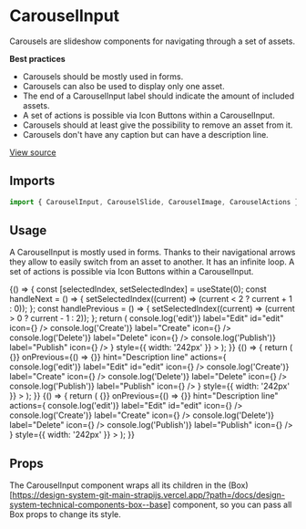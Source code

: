 <!--- CarouselInput.stories.mdx --->



<Meta title="Design System/Components/CarouselInput" component={CarouselInput} />

# CarouselInput

Carousels are slideshow components for navigating through a set of assets.

**Best practices**

- Carousels should be mostly used in forms.
- Carousels can also be used to display only one asset.
- The end of a CarouselInput label should indicate the amount of included assets.
- A set of actions is possible via Icon Buttons within a CarouselInput.
- Carousels should at least give the possibility to remove an asset from it.
- Carousels don't have any caption but can have a description line.

[View source](https://github.com/strapi/design-system/tree/main/packages/strapi-design-system/src/CarouselInput)

## Imports

```js
import { CarouselInput, CarouselSlide, CarouselImage, CarouselActions } from '@strapi/design-system';
```

## Usage

A CarouselInput is mostly used in forms. Thanks to their navigational arrows they allow to easily switch from an asset
to another. It has an infinite loop. A set of actions is possible via Icon Buttons within a CarouselInput.

<Canvas>
  <Story name="base">
    {() => {
      const [selectedIndex, setSelectedIndex] = useState(0);
      const handleNext = () => {
        setSelectedIndex((current) => (current < 2 ? current + 1 : 0));
      };
      const handlePrevious = () => {
        setSelectedIndex((current) => (current > 0 ? current - 1 : 2));
      };
      return (
        <CarouselInput
          label={`Carousel of numbers (${selectedIndex + 1}/3)`}
          selectedSlide={selectedIndex}
          secondaryLabel="/packages/strapi-design-system/src/Carousel/story-assets/first.jpg"
          previousLabel="Previous slide"
          nextLabel="Next slide"
          onNext={handleNext}
          onPrevious={handlePrevious}
          hint="Description line"
          actions={
            <CarouselActions>
              <IconButton onClick={() => console.log('edit')} label="Edit" id="edit" icon={<Pencil />} />
              <IconButton onClick={() => console.log('Create')} label="Create" icon={<Plus />} />
              <IconButton onClick={() => console.log('Delete')} label="Delete" icon={<Trash />} />
              <IconButton onClick={() => console.log('Publish')} label="Publish" icon={<Play />} />
            </CarouselActions>
          }
          style={{ width: '242px' }}
        >
          <CarouselSlide label="1 of 3 slides">
            <CarouselImage src={'/first.jpg'} alt="First" />
          </CarouselSlide>
          <CarouselSlide label="2 of 3 slides">
            <CarouselImage src={'/first.jpg'} alt="second" />
          </CarouselSlide>
          <CarouselSlide label="3 of 3 slides">
            <CarouselImage src={'/first.jpg'} alt="third" />
          </CarouselSlide>
        </CarouselInput>
      );
    }}
  </Story>
  <Story name="one slide only">
    {() => {
      return (
        <CarouselInput
          label="Carousel of numbers 1/1)"
          selectedSlide={0}
          previousLabel="Previous slide"
          nextLabel="Next slide"
          onNext={() => {}}
          onPrevious={() => {}}
          hint="Description line"
          actions={
            <CarouselActions>
              <IconButton onClick={() => console.log('edit')} label="Edit" id="edit" icon={<Pencil />} />
              <IconButton onClick={() => console.log('Create')} label="Create" icon={<Plus />} />
              <IconButton onClick={() => console.log('Delete')} label="Delete" icon={<Trash />} />
              <IconButton onClick={() => console.log('Publish')} label="Publish" icon={<Play />} />
            </CarouselActions>
          }
          style={{ width: '242px' }}
        >
          <CarouselSlide label="1 of 1 slides">
            <CarouselImage src={'/first.jpg'} alt="First" />
          </CarouselSlide>
        </CarouselInput>
      );
    }}
  </Story>
  <Story name="broken-asset">
    {() => {
      return (
        <CarouselInput
          label="Carousel of numbers 1/1)"
          selectedSlide={0}
          previousLabel="Previous slide"
          nextLabel="Next slide"
          onNext={() => {}}
          onPrevious={() => {}}
          hint="Description line"
          actions={
            <CarouselActions>
              <IconButton onClick={() => console.log('edit')} label="Edit" id="edit" icon={<Pencil />} />
              <IconButton onClick={() => console.log('Create')} label="Create" icon={<Plus />} />
              <IconButton onClick={() => console.log('Delete')} label="Delete" icon={<Trash />} />
              <IconButton onClick={() => console.log('Publish')} label="Publish" icon={<Play />} />
            </CarouselActions>
          }
          style={{ width: '242px' }}
        >
          <CarouselSlide label="1 of 1 slides">
            <CarouselImage src="asdf" alt="my image" />
          </CarouselSlide>
        </CarouselInput>
      );
    }}
  </Story>
</Canvas>

## Props

The CarouselInput component wraps all its children in the
(Box)[https://design-system-git-main-strapijs.vercel.app/?path=/docs/design-system-technical-components-box--base]
component, so you can pass all Box props to change its style.

<ArgsTable of={CarouselInput} />

